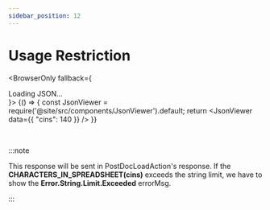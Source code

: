 ```yaml
---
sidebar_position: 12
---
```



# Usage Restriction

<BrowserOnly fallback={<div>Loading JSON...</div>}>
{() => {
    const JsonViewer = require('@site/src/components/JsonViewer').default;
    return <JsonViewer data={{
        "cins": 140
    }} />
    }}
</BrowserOnly>

<br />

:::note
<p> This response will be sent in PostDocLoadAction's response. If the <b>CHARACTERS_IN_SPREADSHEET(cins)</b> exceeds the string limit, we have to show the <b>Error.String.Limit.Exceeded</b> errorMsg.</p>

:::